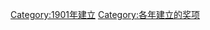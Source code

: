 {{cat topic in year| topic=建立的奖项|year=1901}}
[[Category:1901年建立|Category:1901年建立]]
[[Category:各年建立的奖项|Category:各年建立的奖项]]